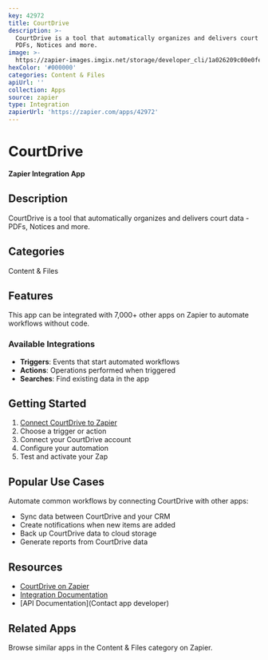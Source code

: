 ```yaml
---
key: 42972
title: CourtDrive
description: >-
  CourtDrive is a tool that automatically organizes and delivers court data -
  PDFs, Notices and more.
image: >-
  https://zapier-images.imgix.net/storage/developer_cli/1a026209c00e0fe622e5100502fbaecd.png?auto=format%2Ccompress&ixlib=python-3.0.0&q=50
hexColor: '#000000'
categories: Content & Files
apiUrl: ''
collection: Apps
source: zapier
type: Integration
zapierUrl: 'https://zapier.com/apps/42972'
---
```

# CourtDrive

**Zapier Integration App**

## Description

CourtDrive is a tool that automatically organizes and delivers court data - PDFs, Notices and more.

## Categories

Content & Files

## Features

This app can be integrated with 7,000+ other apps on Zapier to automate workflows without code.

### Available Integrations

- **Triggers**: Events that start automated workflows
- **Actions**: Operations performed when triggered
- **Searches**: Find existing data in the app

## Getting Started

1. [Connect CourtDrive to Zapier](https://zapier.com/apps/42972)
2. Choose a trigger or action
3. Connect your CourtDrive account
4. Configure your automation
5. Test and activate your Zap

## Popular Use Cases

Automate common workflows by connecting CourtDrive with other apps:

- Sync data between CourtDrive and your CRM
- Create notifications when new items are added
- Back up CourtDrive data to cloud storage
- Generate reports from CourtDrive data

## Resources

- [CourtDrive on Zapier](https://zapier.com/apps/42972)
- [Integration Documentation](https://zapier.com/apps/42972/integrations)
- [API Documentation](Contact app developer)

## Related Apps

Browse similar apps in the Content & Files category on Zapier.
